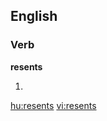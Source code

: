 
==English==

===Verb===
'''resents'''

# {{third-person singular of|[[resent]]}}

[[hu:resents]]
[[vi:resents]]
